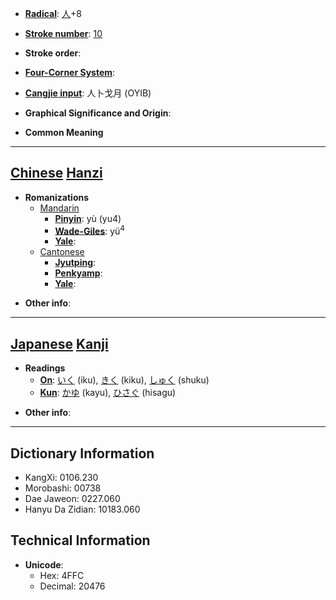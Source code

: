 * '''[[Wiktionary:Chinese radical index| Radical]]''': [[Wiktionary:Chinese radical index 人|人]]+8

* '''[[Wiktionary:Chinese total strokes index|Stroke number]]''': [[Wiktionary:Chinese total strokes index 10|10]]

* '''Stroke order''': 

* '''[[Wiktionary:Chinese four corner index|Four-Corner System]]''': 

* '''[[Wiktionary:Chinese Cangjie index|Cangjie input]]''': 人卜戈月 (OYIB)

* '''Graphical Significance and Origin''': 

* '''Common Meaning'''

----

== [[Chinese]] [[Hanzi]] ==

* '''Romanizations'''
** [[Mandarin]]
*** '''[[Pinyin]]''': yù (yu4)
*** '''[[Wade-Giles]]''': yü<sup>4</sup>
*** '''[[Yale]]''': 
**[[Cantonese]]
***'''[[Jyutping]]''':
***'''[[Penkyamp]]''': 
***'''[[Yale]]''': 

* '''Other info''': 

----

== [[Japanese]] [[Kanji]] ==

* '''Readings'''
** '''[[On]]''': [[いく]] (iku), [[きく]] (kiku), [[しゅく]] (shuku)
** '''[[Kun]]''': [[かゆ]] (kayu), [[ひさぐ]] (hisagu)

* '''Other info''':  

----

== Dictionary Information ==

* KangXi: 0106.230
* Morobashi: 00738
* Dae Jaweon: 0227.060
* Hanyu Da Zidian: 10183.060

== Technical Information ==

* '''Unicode''':
** Hex: 4FFC
** Decimal: 20476